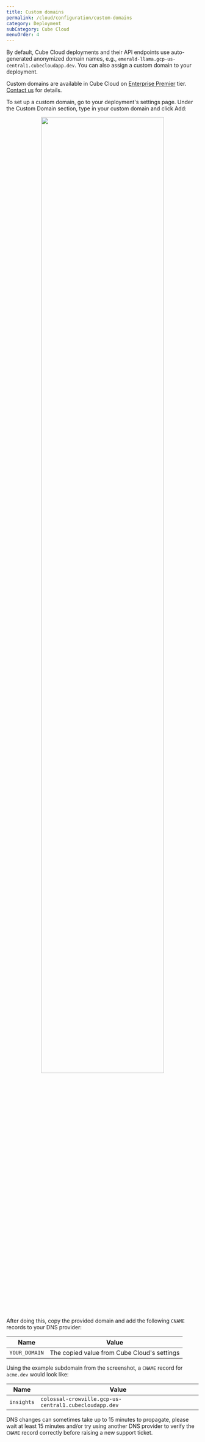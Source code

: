 ```yaml
---
title: Custom domains
permalink: /cloud/configuration/custom-domains
category: Deployment
subCategory: Cube Cloud
menuOrder: 4
---
```


By default, Cube Cloud deployments and their API endpoints use auto-generated anonymized domain names, e.g., `emerald-llama.gcp-us-central1.cubecloudapp.dev`. You can also assign a custom domain to your deployment.

<SuccessBox>

Custom domains are available in Cube Cloud on [Enterprise Premier](https://cube.dev/pricing) tier. [Contact us](https://cube.dev/contact) for details.

</SuccessBox>

To set up a custom domain, go to your deployment's settings page. Under the&nbsp;<Btn>Custom Domain</Btn> section, type in your custom domain and click&nbsp;<Btn>Add</Btn>:

<div style="text-align: center">
  <img
    src="https://ucarecdn.com/b896d232-1414-41f3-a753-eacec2355928/"
    style="border: none"
    width="80%"
  />
</div>

After doing this, copy the provided domain and add the following `CNAME` records
to your DNS provider:

| Name          | Value                                       |
| ------------- | ------------------------------------------- |
| `YOUR_DOMAIN` | The copied value from Cube Cloud's settings |

Using the example subdomain from the screenshot, a `CNAME` record for `acme.dev`
would look like:

| Name       | Value                                                 |
| ---------- | ----------------------------------------------------- |
| `insights` | `colossal-crowville.gcp-us-central1.cubecloudapp.dev` |

DNS changes can sometimes take up to 15 minutes to propagate, please wait at
least 15 minutes and/or try using another DNS provider to verify the `CNAME`
record correctly before raising a new support ticket.

[cube-contact]: https://cube.dev/contact
